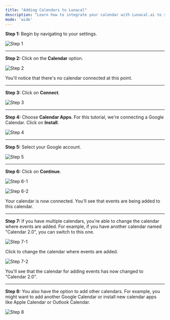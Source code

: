 ```yaml
---
title: "Adding Calendars to Lunacal"
description: "Learn how to integrate your calendar with Lunacal.ai to sync availability and automatically add bookings."
mode: 'wide'
---
```


**Step 1:** Begin by navigating to your settings.

![Step 1](https://usercontent.in.prod.clueso.io/ebbf25da-f06e-4e91-8b05-b5f8e12127c5/b52a4b2c-9b9c-466b-a08e-6d4c896013dc/04933a65-b95f-4907-b4a1-0c9461e8895a/images/03aa0b77-5840-475d-a1f1-0692d11ff6f9.png)

---

**Step 2:** Click on the **Calendar** option.

![Step 2](https://usercontent.in.prod.clueso.io/ebbf25da-f06e-4e91-8b05-b5f8e12127c5/b52a4b2c-9b9c-466b-a08e-6d4c896013dc/04933a65-b95f-4907-b4a1-0c9461e8895a/images/d9ef9fba-f6e9-4c71-bf22-37a54572f1ae.png)

You'll notice that there's no calendar connected at this point.

---

**Step 3:** Click on **Connect**.

![Step 3](https://usercontent.in.prod.clueso.io/ebbf25da-f06e-4e91-8b05-b5f8e12127c5/b52a4b2c-9b9c-466b-a08e-6d4c896013dc/04933a65-b95f-4907-b4a1-0c9461e8895a/images/ca940270-ddf1-42a9-8e3a-5b796d9b0740.png)

---

**Step 4:** Choose **Calendar Apps**. For this tutorial, we're connecting a Google Calendar. Click on **Install**.

![Step 4](https://usercontent.in.prod.clueso.io/ebbf25da-f06e-4e91-8b05-b5f8e12127c5/b52a4b2c-9b9c-466b-a08e-6d4c896013dc/04933a65-b95f-4907-b4a1-0c9461e8895a/images/3536c0c9-c2be-448a-b3cb-d561ab508f17.png)

---

**Step 5:** Select your Google account.

![Step 5](https://usercontent.in.prod.clueso.io/ebbf25da-f06e-4e91-8b05-b5f8e12127c5/b52a4b2c-9b9c-466b-a08e-6d4c896013dc/04933a65-b95f-4907-b4a1-0c9461e8895a/images/4576a324-693f-49a8-bc5f-6cf96eda6ace.png)

---

**Step 6:** Click on **Continue**.

![Step 6-1](https://usercontent.in.prod.clueso.io/ebbf25da-f06e-4e91-8b05-b5f8e12127c5/b52a4b2c-9b9c-466b-a08e-6d4c896013dc/04933a65-b95f-4907-b4a1-0c9461e8895a/images/6a044f5b-47b0-441d-83ac-a117d832298c.png)

![Step 6-2](https://usercontent.in.prod.clueso.io/ebbf25da-f06e-4e91-8b05-b5f8e12127c5/b52a4b2c-9b9c-466b-a08e-6d4c896013dc/04933a65-b95f-4907-b4a1-0c9461e8895a/images/3604b498-0e60-46fe-ad47-9c501e809600.png)

Your calendar is now connected. You'll see that events are being added to this calendar.

---

**Step 7:** If you have multiple calendars, you're able to change the calendar where events are added. For example, if you have another calendar named "Calendar 2.0", you can switch to this one.

![Step 7-1](https://usercontent.in.prod.clueso.io/ebbf25da-f06e-4e91-8b05-b5f8e12127c5/b52a4b2c-9b9c-466b-a08e-6d4c896013dc/04933a65-b95f-4907-b4a1-0c9461e8895a/images/ce4e2bd0-3941-451f-b2d1-fe554229bb94.png)

Click to change the calendar where events are added.

![Step 7-2](https://usercontent.in.prod.clueso.io/ebbf25da-f06e-4e91-8b05-b5f8e12127c5/b52a4b2c-9b9c-466b-a08e-6d4c896013dc/04933a65-b95f-4907-b4a1-0c9461e8895a/images/7da53f2f-05a6-42e0-a657-7508b579144e.png)

You'll see that the calendar for adding events has now changed to "Calendar 2.0".

---

**Step 8:** You also have the option to add other calendars. For example, you might want to add another Google Calendar or install new calendar apps like Apple Calendar or Outlook Calendar.

![Step 8](https://usercontent.in.prod.clueso.io/ebbf25da-f06e-4e91-8b05-b5f8e12127c5/b52a4b2c-9b9c-466b-a08e-6d4c896013dc/04933a65-b95f-4907-b4a1-0c9461e8895a/images/d74f7082-ae50-475a-941b-98ef90801fdb.png)